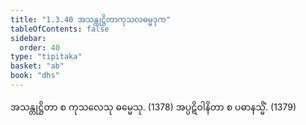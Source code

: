```yaml
---
title: "1.3.40 အသန္တုဋ္ဌိတာကုသလဓမ္မဒုက"
tableOfContents: false
sidebar:
  order: 40
type: "tipitaka"
basket: "ab"
book: "dhs"
---
```



<DynamicBreadcrumb />

<Division number="162" book="dhs" e="ch" v="29" p="44">

<Paragraph number="360" book="dhs">
အသန္တုဋ္ဌိတာ စ ကုသလေသု ဓမ္မေသု. (<Emphasis>1378</Emphasis>)
</Paragraph>

<Paragraph number="361" book="dhs">
အပ္ပဋိဝါနိတာ စ ပဓာနသ္မိံ. (<Emphasis>1379</Emphasis>)
</Paragraph>
</Division>